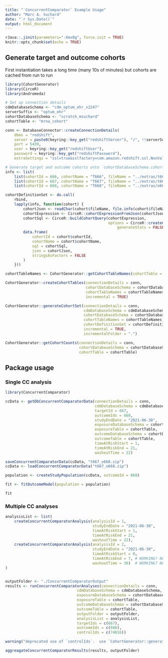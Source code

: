 ```yaml
---
title: "`ConcurrentComparator` Example Usage"
author: "Marc A. Suchard"
date: "`r Sys.Date()`"
output: html_document
---
```


```r
rJava::.jinit(parameters="-Xmx8g", force.init = TRUE)
knitr::opts_chunk$set(echo = TRUE)
```

## Generate target and outcome cohorts

First instantiation takes a long time (many 10s of minutes) but cohorts are cached from run to run

```r
library(CohortGenerator)
library(CirceR)
library(Andromeda)

# Set up connection details
cdmDatabaseSchema <- "cdm_optum_ehr_v2247"
serverSuffix <- "optum_ehr"
cohortDatabaseSchema <- "scratch_msuchard"
cohortTable <- "mrna_cohort"

conn <- DatabaseConnector::createConnectionDetails(
    dbms = "redshift",
    server = paste0(keyring::key_get("redshiftServer"), "/", !!serverSuffix),
    port = 5439,
    user = keyring::key_get("redshiftUser"),
    password = keyring::key_get("redshiftPassword"),
    extraSettings = "ssl=true&sslfactory=com.amazon.redshift.ssl.NonValidatingFactory")

# Generate target and outcome cohorts onto `cohortDatabaseSchema.cohortTable`
info <- list(
	list(cohortId = 666, cohortName = "T666", fileName = "../extras/t666.json"),
	list(cohortId = 667, cohortName = "T667", fileName = "../extras/t667.json"),
	list(cohortId = 668, cohortName = "T668", fileName = "../extras/o668.json"))

cohortDefinitionSet <- do.call(
    rbind,
    lapply(info, function(cohort) {
        cohortJson <- readChar(cohort$fileName, file.info(cohort$fileName)$size)
        cohortExpression <- CirceR::cohortExpressionFromJson(cohortJson)
        cohortSql <- CirceR::buildCohortQuery(cohortExpression,
                                              options = CirceR::createGenerateOptions(
                                                  generateStats = FALSE))
        data.frame(
            cohortId = cohort$cohortId,
            cohortName = cohort$cohortName,
            sql = cohortSql,
            json = cohortJson,
            stringsAsFactors = FALSE
        )
    }))

cohortTableNames <- CohortGenerator::getCohortTableNames(cohortTable = cohortTable)

CohortGenerator::createCohortTables(connectionDetails = conn,
                                    cohortDatabaseSchema = cohortDatabaseSchema,
                                    cohortTableNames = cohortTableNames,
                                    incremental = TRUE)

CohortGenerator::generateCohortSet(connectionDetails = conn,
                                   cdmDatabaseSchema = cdmDatabaseSchema,
                                   cohortDatabaseSchema = cohortDatabaseSchema,
                                   cohortTableNames = cohortTableNames,
                                   cohortDefinitionSet = cohortDefinitionSet,
                                   incremental = TRUE,
                                   incrementalFolder = ".")

CohortGenerator::getCohortCounts(connectionDetails = conn,
                                 cohortDatabaseSchema = cohortDatabaseSchema,
                                 cohortTable = cohortTable)

```

## Package usage

### Single CC analysis

```r
library(ConcurrentComparator)

ccData <- getDbConcurrentComparatorData(connectionDetails = conn,
                                        cdmDatabaseSchema = cdmDatabaseSchema,
                                        targetId = 667,
                                        outcomeIds = 668,
                                        studyEndDate = "2021-06-30",
                                        exposureDatabaseSchema = cohortDatabaseSchema,
                                        exposureTable = cohortTable,
                                        outcomeDatabaseSchema = cohortDatabaseSchema,
                                        outcomeTable = cohortTable,
                                        timeAtRiskStart = 1,
                                        timeAtRiskEnd = 21,
                                        washoutTime = 22)

saveConcurrentComparatorData(ccData, "t667_o668.zip")
ccData <- loadConcurrentComparatorData("t667_o668.zip")

population <- createStudyPopulation(ccData, outcomeId = 668)

fit <- fitOutcomeModel(population = population)

fit
```

### Multiple CC analyses

```r
analysisList <- list(
    createConcurrentComparatorAnalysis(analysisId = 1,
                                       studyEndDate = "2021-06-30",
                                       timeAtRiskStart = 1,
                                       timeAtRiskEnd = 21,
                                       washoutTime = 22),
    createConcurrentComparatorAnalysis(analysisId = 2,
                                       studyEndDate = "2021-06-30",
                                       timeAtRiskStart = 0,
                                       timeAtRiskEnd = 7, # WORKING? NEED TEST
                                       washoutTime = 36)  # WORKING? NEED TEST
)


outputFolder <- "./ConcurrentComparatorOutput"
results <- runConcurrentComparatorAnalyses(connectionDetails = conn,
                                cdmDatabaseSchema = cdmDatabaseSchema,
                                exposureDatabaseSchema = cohortDatabaseSchema,
                                exposureTable = cohortTable,
                                outcomeDatabaseSchema = cohortDatabaseSchema,
                                outcomeTable = cohortTable,
                                outputFolder = outputFolder,
                                analysisList = analysisList,
                                targetIds = c(667),
                                outcomeIds = c(668),
                                controlIds = c(74816))

warning("deprecated use of `controlIds`.  use `CohortGenerator::generateNegativeControlOutcomeCohorts()`")

aggreagateConcurrentComparatorResults(results, outputFolder)
```

